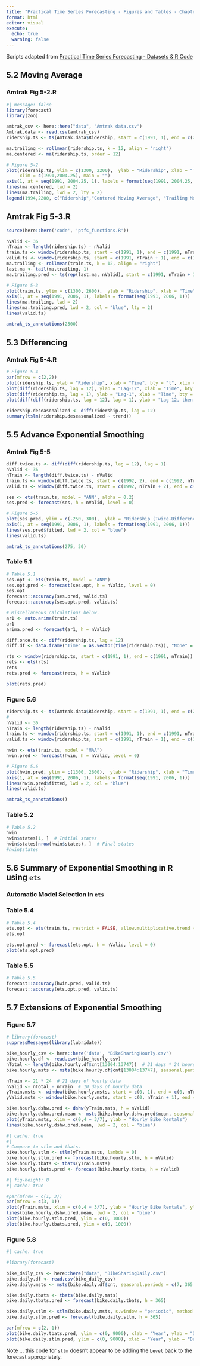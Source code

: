```yaml
---
title: "Practical Time Series Forecasting - Figures and Tables - Chapter "
format: html
editor: visual
execute:
  echo: true
  warning: false
---
```


Scripts adapted from [Practical Time Series Forecasting - Datasets & R Code](https://www.forecastingbook.com/resources/data-and-code)

## 5.2 Moving Average

### Amtrak Fig 5-2.R

```r
#| message: false
library(forecast)
library(zoo)

amtrak_csv <- here::here("data", "Amtrak data.csv")
Amtrak.data <- read.csv(amtrak_csv)
ridership.ts <- ts(Amtrak.data$Ridership, start = c(1991, 1), end = c(2004, 3), freq = 12)

ma.trailing <- rollmean(ridership.ts, k = 12, align = "right")
ma.centered <- ma(ridership.ts, order = 12)

# Figure 5-2
plot(ridership.ts, ylim = c(1300, 2200),  ylab = "Ridership", xlab = "Time", bty = "l", xaxt = "n", 
     xlim = c(1991,2004.25), main = "")
axis(1, at = seq(1991, 2004.25, 1), labels = format(seq(1991, 2004.25, 1)))
lines(ma.centered, lwd = 2)
lines(ma.trailing, lwd = 2, lty = 2)
legend(1994,2200, c("Ridership","Centered Moving Average", "Trailing Moving Average"), lty=c(1,1,2), lwd=c(1,2,2), bty = "n")  

```

## Amtrak Fig 5-3.R

```r
source(here::here('code', 'ptfs_functions.R'))

nValid <- 36
nTrain <- length(ridership.ts) - nValid
train.ts <- window(ridership.ts, start = c(1991, 1), end = c(1991, nTrain))
valid.ts <- window(ridership.ts, start = c(1991, nTrain + 1), end = c(1991, nTrain + nValid))
ma.trailing <- rollmean(train.ts, k = 12, align = "right")
last.ma <- tail(ma.trailing, 1)
ma.trailing.pred <- ts(rep(last.ma, nValid), start = c(1991, nTrain + 1), end = c(1991, nTrain + nValid), freq = 12)

# Figure 5-3
plot(train.ts, ylim = c(1300, 2600),  ylab = "Ridership", xlab = "Time", bty = "l", xaxt = "n", xlim = c(1991,2006.25), main = "")
axis(1, at = seq(1991, 2006, 1), labels = format(seq(1991, 2006, 1)))
lines(ma.trailing, lwd = 2) 
lines(ma.trailing.pred, lwd = 2, col = "blue", lty = 2) 
lines(valid.ts)

amtrak_ts_annotations(2500)
```

## 5.3 Differencing

### Amtrak Fig 5-4.R

```r
# Figure 5-4
par(mfrow = c(2,2))
plot(ridership.ts, ylab = "Ridership", xlab = "Time", bty = "l", xlim = c(1991,2004.25), main = "Ridership")
plot(diff(ridership.ts, lag = 12), ylab = "Lag-12", xlab = "Time", bty = "l", xlim = c(1991,2004.25), main = "Lag-12 Difference")
plot(diff(ridership.ts, lag = 1), ylab = "Lag-1", xlab = "Time", bty = "l", xlim = c(1991,2004.25), main = "Lag-1 Difference")
plot(diff(diff(ridership.ts, lag = 12), lag = 1), ylab = "Lag-12, then Lag-1", xlab = "Time", bty = "l", xlim = c(1991,2004.25), main = "Twice-Differenced (Lag-12, Lag-1)")
```

```r
ridership.deseasonalized <- diff(ridership.ts, lag = 12)
summary(tslm(ridership.deseasonalized ~ trend))
```

## 5.5 Advance Exponential Smoothing

### Amtrak Fig 5-5

```r
diff.twice.ts <- diff(diff(ridership.ts, lag = 12), lag = 1)
nValid <- 36
nTrain <- length(diff.twice.ts) - nValid
train.ts <- window(diff.twice.ts, start = c(1992, 2), end = c(1992, nTrain + 1))
valid.ts <- window(diff.twice.ts, start = c(1992, nTrain + 2), end = c(1992, nTrain + 1 + nValid))

ses <- ets(train.ts, model = "ANN", alpha = 0.2)
ses.pred <- forecast(ses, h = nValid, level = 0)

# Figure 5-5
plot(ses.pred, ylim = c(-250, 300),  ylab = "Ridership (Twice-Differenced)", xlab = "Time", bty = "l", xaxt = "n", xlim = c(1991,2006.25), main = "", flty = 2)
axis(1, at = seq(1991, 2006, 1), labels = format(seq(1991, 2006, 1)))
lines(ses.pred$fitted, lwd = 2, col = "blue")
lines(valid.ts)

amtrak_ts_annotations(275, 30)

```

### Table 5.1

```r
# Table 5.1
ses.opt <- ets(train.ts, model = "ANN")
ses.opt.pred <- forecast(ses.opt, h = nValid, level = 0)
ses.opt
forecast::accuracy(ses.pred, valid.ts)
forecast::accuracy(ses.opt.pred, valid.ts)

```

```r
# Miscellaneous calculations below.
ar1 <- auto.arima(train.ts)
ar1
arima.pred <- forecast(ar1, h = nValid)

diff.once.ts <- diff(ridership.ts, lag = 12)
diff.df <- data.frame("Time" = as.vector(time(ridership.ts)), "None" = as.vector(ridership.ts), "Once" = c(rep(NA, 12), as.vector(diff.once.ts)), "Twice" = c(rep(NA, 13), as.vector(diff.twice.ts)), "Pred" = c(rep(NA, length(ridership.ts) - nValid), as.vector(ses.pred$mean)))

rts <- window(ridership.ts, start = c(1991, 1), end = c(1991, nTrain))
rets <- ets(rts)
rets
rets.pred <- forecast(rets, h = nValid)

```

```r
plot(rets.pred)
```

### Figure 5.6

```r
ridership.ts <- ts(Amtrak.data$Ridership, start = c(1991, 1), end = c(2004, 3), freq = 12)
# 
nValid <- 36
nTrain <- length(ridership.ts) - nValid
train.ts <- window(ridership.ts, start = c(1991, 1), end = c(1991, nTrain))
valid.ts <- window(ridership.ts, start = c(1991, nTrain + 1), end = c(1991, nTrain + nValid))

hwin <- ets(train.ts, model = "MAA")
hwin.pred <- forecast(hwin, h = nValid, level = 0)

# Figure 5.6
plot(hwin.pred, ylim = c(1300, 2600),  ylab = "Ridership", xlab = "Time", bty = "l", xaxt = "n", xlim = c(1991,2006.25), main = "", flty = 2)
axis(1, at = seq(1991, 2006, 1), labels = format(seq(1991, 2006, 1)))
lines(hwin.pred$fitted, lwd = 2, col = "blue")
lines(valid.ts)

amtrak_ts_annotations()
```

### Table 5.2

```r
# Table 5.2
hwin
hwin$states[1, ]  # Initial states
hwin$states[nrow(hwin$states), ]  # Final states
#hwin$states

```

## 5.6 Summary of Exponential Smoothing in R using `ets`

### Automatic Model Selection in `ets`

### Table 5.4

```r
# Table 5.4
ets.opt <- ets(train.ts, restrict = FALSE, allow.multiplicative.trend = TRUE)
ets.opt
```

```r
ets.opt.pred <- forecast(ets.opt, h = nValid, level = 0)
plot(ets.opt.pred)
```

### Table 5.5

```r
# Table 5.5
forecast::accuracy(hwin.pred, valid.ts)
forecast::accuracy(ets.opt.pred, valid.ts)
```

## 5.7 Extensions of Exponential Smoothing

### Figure 5.7

```r
# library(forecast)
suppressMessages(library(lubridate))

bike_hourly_csv <- here::here('data', "BikeSharingHourly.csv")
bike.hourly.df <- read.csv(bike_hourly_csv)
nTotal <- length(bike.hourly.df$cnt[13004:13747])  # 31 days * 24 hours/day = 744 hours
bike.hourly.msts <- msts(bike.hourly.df$cnt[13004:13747], seasonal.periods = c(24, 168), start = c(0, 1))

nTrain <- 21 * 24  # 21 days of hourly data
nValid <- nTotal - nTrain  # 10 days of hourly data
yTrain.msts <- window(bike.hourly.msts, start = c(0, 1), end = c(0, nTrain))
yValid.msts <- window(bike.hourly.msts, start = c(0, nTrain + 1), end = c(0, nTotal))

bike.hourly.dshw.pred <- dshw(yTrain.msts, h = nValid)
bike.hourly.dshw.pred.mean <- msts(bike.hourly.dshw.pred$mean, seasonal.periods = c(24, 168), start = c(0, nTrain + 1))
plot(yTrain.msts, xlim = c(0,4 + 3/7), ylab = "Hourly Bike Rentals")
lines(bike.hourly.dshw.pred.mean, lwd = 2, col = "blue")

```

```r
#| cache: true
#| 
# Compare to stlm and tbats.
bike.hourly.stlm <- stlm(yTrain.msts, lambda = 0)
bike.hourly.stlm.pred <- forecast(bike.hourly.stlm, h = nValid)
bike.hourly.tbats <- tbats(yTrain.msts)
bike.hourly.tbats.pred <- forecast(bike.hourly.tbats, h = nValid) 
```

```r
#| fig-height: 8
#| cache: true

#par(mfrow = c(1, 3))
par(mfrow = c(3, 1))
plot(yTrain.msts, xlim = c(0,4 + 3/7), ylab = "Hourly Bike Rentals", ylim = c(0, 1000))
lines(bike.hourly.dshw.pred.mean, lwd = 2, col = "blue")
plot(bike.hourly.stlm.pred, ylim = c(0, 1000))
plot(bike.hourly.tbats.pred, ylim = c(0, 1000))
```

### Figure 5.8

```r
#| cache: true

#library(forecast)

bike_daily_csv <- here::here("data", "BikeSharingDaily.csv")
bike.daily.df <- read.csv(bike_daily_csv)
bike.daily.msts <- msts(bike.daily.df$cnt, seasonal.periods = c(7, 365.25))

bike.daily.tbats <- tbats(bike.daily.msts)
bike.daily.tbats.pred <- forecast(bike.daily.tbats, h = 365)

bike.daily.stlm <- stlm(bike.daily.msts, s.window = "periodic", method = 'ets')
bike.daily.stlm.pred <- forecast(bike.daily.stlm, h = 365)

par(mfrow = c(2, 1))
plot(bike.daily.tbats.pred, ylim = c(0, 9000), xlab = "Year", ylab = "Daily Bike Rentals",main = "TBATS")
plot(bike.daily.stlm.pred, ylim = c(0, 9000), xlab = "Year", ylab = "Daily Bike Rentals",main = "STL + ETS")

```

Note ... this code for `stlm` doesn't appear to be adding the `Level` back to the forecast appropriately.
